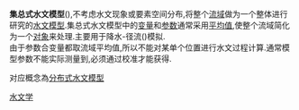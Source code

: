 {{Unreferenced|time=2017-12-11T12:55:54+00:00}}

{{河流系列模板}}

'''集总式水文模型'''({{lang|en|Lumped Hydrologic Model}}),不考虑水文现象或要素空间分布,将整个[[流域|流域]]做为一个整体进行研究的[[水文模型|水文模型]].集总式水文模型中的[[变量|变量]]和[[参数|参数]]通常采用[[算術平均數|平均值]],使整个流域简化为一个[[对象|对象]]来处理.主要用于降水-径流({{lang|en|Rainfall-runoff}})模拟.<br />

由于参数合变量都取流域平均值,所以不能对某单个位置进行水文过程计算.通常模型参数不能实际测量到,必须通过校准才能获得.

对应概念為[[分布式水文模型|分布式水文模型]]
[[Category:水文学|]]